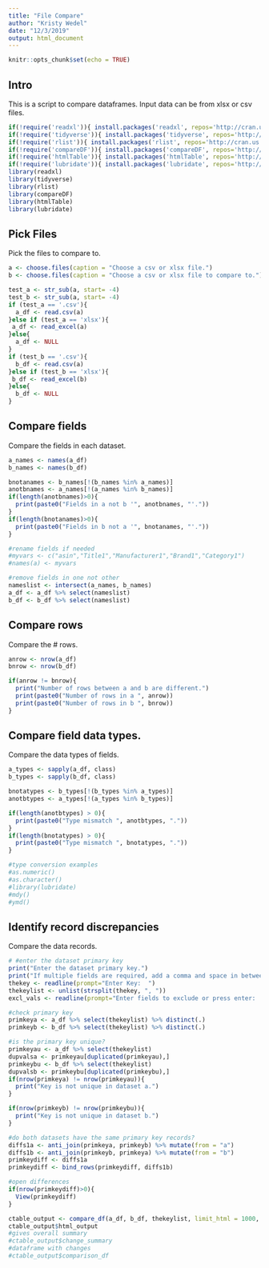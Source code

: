 ```yaml
---
title: "File Compare"
author: "Kristy Wedel"
date: "12/3/2019"
output: html_document
---
```


```r
knitr::opts_chunk$set(echo = TRUE)
```

## Intro

This is a script to compare dataframes. Input data can be from xlsx or csv files.

```r
if(!require('readxl')){ install.packages('readxl', repos='http://cran.us.r-project.org' ,lib=.libPaths()) }
if(!require('tidyverse')){ install.packages('tidyverse', repos='http://cran.us.r-project.org' ,lib=.libPaths()) }
if(!require('rlist')){ install.packages('rlist', repos='http://cran.us.r-project.org' ,lib=.libPaths()) }
if(!require('compareDF')){ install.packages('compareDF', repos='http://cran.us.r-project.org' ,lib=.libPaths()) }
if(!require('htmlTable')){ install.packages('htmlTable', repos='http://cran.us.r-project.org' ,lib=.libPaths()) }
if(!require('lubridate')){ install.packages('lubridate', repos='http://cran.us.r-project.org' ,lib=.libPaths()) }
library(readxl)
library(tidyverse)
library(rlist)
library(compareDF)
library(htmlTable)
library(lubridate)

```

## Pick Files

Pick the files to compare to.

```r
a <- choose.files(caption = "Choose a csv or xlsx file.")
b <- choose.files(caption = "Choose a csv or xlsx file to compare to.")

test_a <- str_sub(a, start= -4)
test_b <- str_sub(a, start= -4)
if (test_a == '.csv'){
  a_df <- read.csv(a)
}else if (test_a == 'xlsx'){
 a_df <- read_excel(a)
}else{
  a_df <- NULL
}
if (test_b == '.csv'){
  b_df <- read.csv(a)
}else if (test_b == 'xlsx'){
 b_df <- read_excel(b)
}else{
  b_df <- NULL
}
```

## Compare fields

Compare the fields in each dataset.

```r
a_names <- names(a_df)
b_names <- names(b_df)

bnotanames <- b_names[!(b_names %in% a_names)]
anotbnames <- a_names[!(a_names %in% b_names)]
if(length(anotbnames)>0){
  print(paste0("Fields in a not b '", anotbnames, "'."))
}
if(length(bnotanames)>0){
  print(paste0("Fields in b not a '", bnotanames, "'."))
}

#rename fields if needed
#myvars <- c("asin","Title1","Manufacturer1","Brand1","Category1")
#names(a) <- myvars

#remove fields in one not other
nameslist <- intersect(a_names, b_names)
a_df <- a_df %>% select(nameslist)
b_df <- b_df %>% select(nameslist)

```

## Compare rows

Compare the # rows.

```r
anrow <- nrow(a_df)
bnrow <- nrow(b_df)

if(anrow != bnrow){
  print("Number of rows between a and b are different.")
  print(paste0("Number of rows in a ", anrow))
  print(paste0("Number of rows in b ", bnrow))
}

```

## Compare field data types.

Compare the data types of fields.

```r

a_types <- sapply(a_df, class)
b_types <- sapply(b_df, class)

bnotatypes <- b_types[!(b_types %in% a_types)]
anotbtypes <- a_types[!(a_types %in% b_types)]

if(length(anotbtypes) > 0){
  print(paste0("Type mismatch ", anotbtypes, "."))
}
if(length(bnotatypes) > 0){
  print(paste0("Type mismatch ", bnotatypes, "."))
}

#type conversion examples
#as.numeric()
#as.character()
#library(lubridate)
#mdy()
#ymd()
```

## Identify record discrepancies

Compare the data records.

```r



# #enter the dataset primary key
print("Enter the dataset primary key.")
print("If multiple fields are required, add a comma and space in between fields.")
thekey <- readline(prompt="Enter Key:  ")
thekeylist <- unlist(strsplit(thekey, ", "))
excl_vals <- readline(prompt="Enter fields to exclude or press enter:  ")

#check primary key
primkeya <- a_df %>% select(thekeylist) %>% distinct(.)
primkeyb <- b_df %>% select(thekeylist) %>% distinct(.)

#is the primary key unique?
primkeyau <- a_df %>% select(thekeylist)
dupvalsa <- primkeyau[duplicated(primkeyau),]
primkeybu <- b_df %>% select(thekeylist)
dupvalsb <- primkeybu[duplicated(primkeybu),]
if(nrow(primkeya) != nrow(primkeyau)){
  print("Key is not unique in dataset a.")
}

if(nrow(primkeyb) != nrow(primkeybu)){
  print("Key is not unique in dataset b.")
}

#do both datasets have the same primary key records?
diffs1a <- anti_join(primkeya, primkeyb) %>% mutate(from = "a")
diffs1b <- anti_join(primkeyb, primkeya) %>% mutate(from = "b")
primkeydiff <- diffs1a
primkeydiff <- bind_rows(primkeydiff, diffs1b)

#open differences
if(nrow(primkeydiff)>0){
  View(primkeydiff)
}

ctable_output <- compare_df(a_df, b_df, thekeylist, limit_html = 1000, exclude = excl_vals)
ctable_output$html_output
#gives overall summary
#ctable_output$change_summary
#dataframe with changes
#ctable_output$comparison_df


```